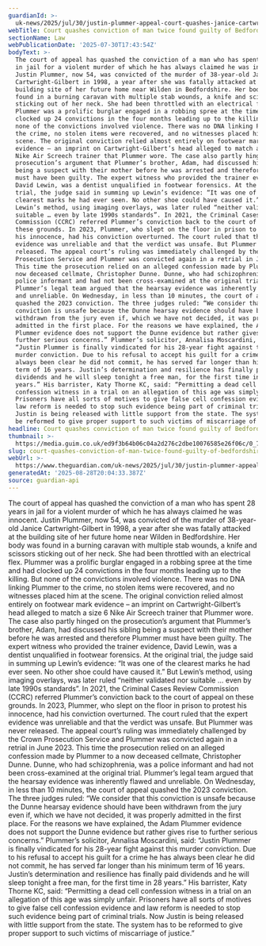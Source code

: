 ```yaml
---
guardianId: >-
  uk-news/2025/jul/30/justin-plummer-appeal-court-quashes-janice-cartwright-gilbert
webTitle: Court quashes conviction of man twice found guilty of Bedfordshire murder
sectionName: Law
webPublicationDate: '2025-07-30T17:43:54Z'
bodyText: >-
  The court of appeal has quashed the conviction of a man who has spent 28 years
  in jail for a violent murder of which he has always claimed he was innocent.
  Justin Plummer, now 54, was convicted of the murder of 38-year-old Janice
  Cartwright-Gilbert in 1998, a year after she was fatally attacked at the
  building site of her future home near Wilden in Bedfordshire. Her body was
  found in a burning caravan with multiple stab wounds, a knife and scissors
  sticking out of her neck. She had been throttled with an electrical flex.
  Plummer was a prolific burglar engaged in a robbing spree at the time and had
  clocked up 24 convictions in the four months leading up to the killing. But
  none of the convictions involved violence. There was no DNA linking Plummer to
  the crime, no stolen items were recovered, and no witnesses placed him at the
  scene. The original conviction relied almost entirely on footwear mark
  evidence – an imprint on Cartwright-Gilbert’s head alleged to match a size 6
  Nike Air Screech trainer that Plummer wore. The case also partly hinged on the
  prosecution’s argument that Plummer’s brother, Adam, had discussed his sibling
  being a suspect with their mother before he was arrested and therefore Plummer
  must have been guilty. The expert witness who provided the trainer evidence,
  David Lewin, was a dentist unqualified in footwear forensics. At the original
  trial, the judge said in summing up Lewin’s evidence: “It was one of the
  clearest marks he had ever seen. No other shoe could have caused it.” But
  Lewin’s method, using imaging overlays, was later ruled “neither validated nor
  suitable … even by late 1990s standards”. In 2021, the Criminal Cases Review
  Commission (CCRC) referred Plummer’s conviction back to the court of appeal on
  these grounds. In 2023, Plummer, who slept on the floor in prison to protest
  his innocence, had his conviction overturned. The court ruled that the expert
  evidence was unreliable and that the verdict was unsafe. But Plummer was never
  released. The appeal court’s ruling was immediately challenged by the Crown
  Prosecution Service and Plummer was convicted again in a retrial in June 2023.
  This time the prosecution relied on an alleged confession made by Plummer to a
  now deceased cellmate, Christopher Dunne. Dunne, who had schizophrenia, was a
  police informant and had not been cross-examined at the original trial.
  Plummer’s legal team argued that the hearsay evidence was inherently flawed
  and unreliable. On Wednesday, in less than 10 minutes, the court of appeal
  quashed the 2023 conviction. The three judges ruled: “We consider that this
  conviction is unsafe because the Dunne hearsay evidence should have been
  withdrawn from the jury even if, which we have not decided, it was properly
  admitted in the first place. For the reasons we have explained, the Adam
  Plummer evidence does not support the Dunne evidence but rather gives rise to
  further serious concerns.” Plummer’s solicitor, Annalisa Moscardini, said:
  “Justin Plummer is finally vindicated for his 28-year fight against this
  murder conviction. Due to his refusal to accept his guilt for a crime he has
  always been clear he did not commit, he has served far longer than his minimum
  term of 16 years. Justin’s determination and resilience has finally paid
  dividends and he will sleep tonight a free man, for the first time in 28
  years.” His barrister, Katy Thorne KC, said: “Permitting a dead cell
  confession witness in a trial on an allegation of this age was simply unfair.
  Prisoners have all sorts of motives to give false cell confession evidence and
  law reform is needed to stop such evidence being part of criminal trials. Now
  Justin is being released with little support from the state. The system has to
  be reformed to give proper support to such victims of miscarriage of justice.”
headline: Court quashes conviction of man twice found guilty of Bedfordshire murder
thumbnail: >-
  https://media.guim.co.uk/ed9f3b64b06c04a2d276c2dbe10076585e26f06c/0_76_955_763/500.jpg
slug: court-quashes-conviction-of-man-twice-found-guilty-of-bedfordshire-murder
webUrl: >-
  https://www.theguardian.com/uk-news/2025/jul/30/justin-plummer-appeal-court-quashes-janice-cartwright-gilbert
generatedAt: '2025-08-28T20:04:33.387Z'
source: guardian-api
---
```

The court of appeal has quashed the conviction of a man who has spent 28 years in jail for a violent murder of which he has always claimed he was innocent. Justin Plummer, now 54, was convicted of the murder of 38-year-old Janice Cartwright-Gilbert in 1998, a year after she was fatally attacked at the building site of her future home near Wilden in Bedfordshire. Her body was found in a burning caravan with multiple stab wounds, a knife and scissors sticking out of her neck. She had been throttled with an electrical flex. Plummer was a prolific burglar engaged in a robbing spree at the time and had clocked up 24 convictions in the four months leading up to the killing. But none of the convictions involved violence. There was no DNA linking Plummer to the crime, no stolen items were recovered, and no witnesses placed him at the scene. The original conviction relied almost entirely on footwear mark evidence – an imprint on Cartwright-Gilbert’s head alleged to match a size 6 Nike Air Screech trainer that Plummer wore. The case also partly hinged on the prosecution’s argument that Plummer’s brother, Adam, had discussed his sibling being a suspect with their mother before he was arrested and therefore Plummer must have been guilty. The expert witness who provided the trainer evidence, David Lewin, was a dentist unqualified in footwear forensics. At the original trial, the judge said in summing up Lewin’s evidence: “It was one of the clearest marks he had ever seen. No other shoe could have caused it.” But Lewin’s method, using imaging overlays, was later ruled “neither validated nor suitable … even by late 1990s standards”. In 2021, the Criminal Cases Review Commission (CCRC) referred Plummer’s conviction back to the court of appeal on these grounds. In 2023, Plummer, who slept on the floor in prison to protest his innocence, had his conviction overturned. The court ruled that the expert evidence was unreliable and that the verdict was unsafe. But Plummer was never released. The appeal court’s ruling was immediately challenged by the Crown Prosecution Service and Plummer was convicted again in a retrial in June 2023. This time the prosecution relied on an alleged confession made by Plummer to a now deceased cellmate, Christopher Dunne. Dunne, who had schizophrenia, was a police informant and had not been cross-examined at the original trial. Plummer’s legal team argued that the hearsay evidence was inherently flawed and unreliable. On Wednesday, in less than 10 minutes, the court of appeal quashed the 2023 conviction. The three judges ruled: “We consider that this conviction is unsafe because the Dunne hearsay evidence should have been withdrawn from the jury even if, which we have not decided, it was properly admitted in the first place. For the reasons we have explained, the Adam Plummer evidence does not support the Dunne evidence but rather gives rise to further serious concerns.” Plummer’s solicitor, Annalisa Moscardini, said: “Justin Plummer is finally vindicated for his 28-year fight against this murder conviction. Due to his refusal to accept his guilt for a crime he has always been clear he did not commit, he has served far longer than his minimum term of 16 years. Justin’s determination and resilience has finally paid dividends and he will sleep tonight a free man, for the first time in 28 years.” His barrister, Katy Thorne KC, said: “Permitting a dead cell confession witness in a trial on an allegation of this age was simply unfair. Prisoners have all sorts of motives to give false cell confession evidence and law reform is needed to stop such evidence being part of criminal trials. Now Justin is being released with little support from the state. The system has to be reformed to give proper support to such victims of miscarriage of justice.”
